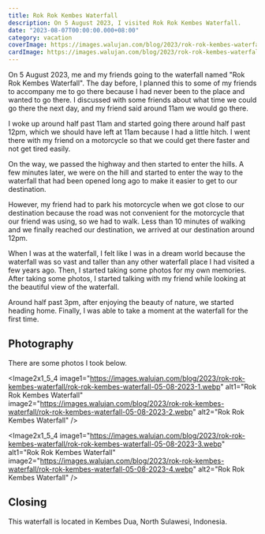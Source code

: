 ```yaml
---
title: Rok Rok Kembes Waterfall
description: On 5 August 2023, I visited Rok Rok Kembes Waterfall.
date: "2023-08-07T00:00:00.000+08:00"
category: vacation
coverImage: https://images.walujan.com/blog/2023/rok-rok-kembes-waterfall/rok-rok-kembes-waterfall-05-08-2023-cover.webp
cardImage: https://images.walujan.com/blog/2023/rok-rok-kembes-waterfall/rok-rok-kembes-waterfall-05-08-2023-card-cover.webp
---
```


On 5 August 2023, me and my friends going to the waterfall named "Rok Rok Kembes Waterfall". The day before, I planned this to some of my friends to accompany me to go there because I had never been to the place and wanted to go there. I discussed with some friends about what time we could go there the next day, and my friend said around 11am we would go there.

I woke up around half past 11am and started going there around half past 12pm, which we should have left at 11am because I had a little hitch. I went there with my friend on a motorcycle so that we could get there faster and not get tired easily.

On the way, we passed the highway and then started to enter the hills. A few minutes later, we were on the hill and started to enter the way to the waterfall that had been opened long ago to make it easier to get to our destination.

However, my friend had to park his motorcycle when we got close to our destination because the road was not convenient for the motorcycle that our friend was using, so we had to walk. Less than 10 minutes of walking and we finally reached our destination, we arrived at our destination around 12pm.

When I was at the waterfall, I felt like I was in a dream world because the waterfall was so vast and taller than any other waterfall place I had visited a few years ago. Then, I started taking some photos for my own memories. After taking some photos, I started talking with my friend while looking at the beautiful view of the waterfall.

Around half past 3pm, after enjoying the beauty of nature, we started heading home. Finally, I was able to take a moment at the waterfall for the first time.

## Photography

There are some photos I took below.

<Image2x1_5_4
image1="https://images.walujan.com/blog/2023/rok-rok-kembes-waterfall/rok-rok-kembes-waterfall-05-08-2023-1.webp"
alt1="Rok Rok Kembes Waterfall"
image2="https://images.walujan.com/blog/2023/rok-rok-kembes-waterfall/rok-rok-kembes-waterfall-05-08-2023-2.webp"
alt2="Rok Rok Kembes Waterfall"
/>

<Image2x1_5_4
image1="https://images.walujan.com/blog/2023/rok-rok-kembes-waterfall/rok-rok-kembes-waterfall-05-08-2023-3.webp"
alt1="Rok Rok Kembes Waterfall"
image2="https://images.walujan.com/blog/2023/rok-rok-kembes-waterfall/rok-rok-kembes-waterfall-05-08-2023-4.webp"
alt2="Rok Rok Kembes Waterfall"
/>

## Closing

This waterfall is located in Kembes Dua, North Sulawesi, Indonesia.
